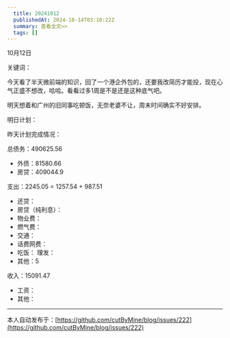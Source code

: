 ```yaml
---
  title: 20241012
  publishedAt: 2024-10-14T03:10:22Z
  summary: 查看全文>>
  tags: []
---
```


10月12日 

关键词：

今天看了半天微前端的知识，回了一个港企外包的，还要我改简历才能投，现在心气正盛不想改，哈哈。看看过多1周是不是还是这种底气吧。

明天想着和广州的旧同事吃顿饭，无奈老婆不让，周末时间确实不好安排。

明日计划：

昨天计划完成情况：

总债务：490625.56
- 外债：81580.66
- 房贷：409044.9

支出：2245.05 = 1257.54 + 987.51
- 还贷：
- 房贷（纯利息）：
- 物业费：
- 燃气费：
- 交通：
- 话费网费：
- 吃饭：
 理发：
- 其他：5

收入：15091.47
- 工资：
- 其他：


---
本人自动发布于：[https://github.com/cutByMine/blog/issues/222](https://github.com/cutByMine/blog/issues/222)
